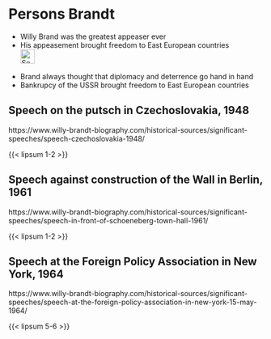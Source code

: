 # Persons Brandt {#sec-persons-brandt}

::: {.callout-caution title="Myth"}
- Willy Brand was the greatest appeaser ever
- His appeasement brought freedom to East European countries 
[<br>![Search for topic in EUvsDisinfo](../all_common_img/EUvsDisinfo_400x240.jpg){height=2em}](https://euvsdisinfo.eu/disinformation-cases/?text=Willy%20Brandt&sort=relevance)
:::

::: {.callout-tip title="Truth"}
- Brand always thought that diplomacy and deterrence go hand in hand
- Bankrupcy of the USSR brought freedom to East European countries
:::

## Speech on the putsch in Czechoslovakia, 1948

https://www.willy-brandt-biography.com/historical-sources/significant-speeches/speech-czechoslovakia-1948/

{{< lipsum 1-2 >}}


## Speech against construction of the Wall in Berlin, 1961

https://www.willy-brandt-biography.com/historical-sources/significant-speeches/speech-in-front-of-schoeneberg-town-hall-1961/

{{< lipsum 1-2 >}}


## Speech at the Foreign Policy Asso­ciation in New York, 1964

https://www.willy-brandt-biography.com/historical-sources/significant-speeches/speech-at-the-foreign-policy-association-in-new-york-15-may-1964/

{{< lipsum 5-6 >}}


